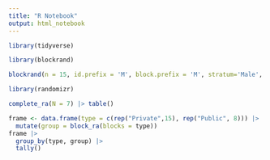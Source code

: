 ```yaml
---
title: "R Notebook"
output: html_notebook
---
```


```r
library(tidyverse)
```



```r
library(blockrand)
```


```r
blockrand(n = 15, id.prefix = 'M', block.prefix = 'M', stratum='Male', block.sizes = c(2,4))
```



```r
library(randomizr)
```


```r
complete_ra(N = 7) |> table()
```

```r
frame <- data.frame(type = c(rep("Private",15), rep("Public", 8))) |>
  mutate(group = block_ra(blocks = type))
frame |>
  group_by(type, group) |>
  tally()
```


